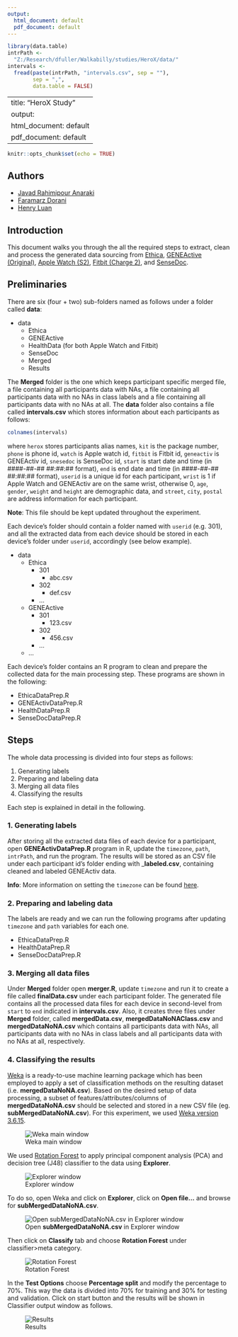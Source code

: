 ---
output:
  html_document: default
  pdf_document: default
---
```{r, include=FALSE}
library(data.table)
intrPath <-
  "Z:/Research/dfuller/Walkabilly/studies/HeroX/data/"
intervals <-
  fread(paste(intrPath, "intervals.csv", sep = ""),
        sep = ",",
        data.table = FALSE)
```

---
title: "HeroX Study"
output:
  html_document: default
  pdf_document: default
---

```{r setup, include=FALSE}
knitr::opts_chunk$set(echo = TRUE)
```

## Authors
* [Javad Rahimipour Anaraki](https://github.com/jracp)
* [Faramarz Dorani](https://github.com/FaramarzDorani)
* [Henry Luan](https://github.com/h3luan)

## Introduction

This document walks you through the all the required steps to extract, clean and process the generated data sourcing from [Ethica](https://www.ethicadata.com/product), [GENEActive (Original)](https://www.activinsights.com/products/geneactiv/), [Apple Watch (S2)](https://www.apple.com/ca/watch/), [Fitbit (Charge 2)](https://www.fitbit.com/en-ca/charge2), and [SenseDoc](http://mobysens.com/en/).


## Preliminaries

There are six (four + two) sub-folders named as follows under a folder called **data**:

* data
    + Ethica
    + GENEActive
    + HealthData (for both Apple Watch and Fitbit)
    + SenseDoc
    + Merged
    + Results

The **Merged** folder is the one which keeps participant specific merged file, a file containing all participants data with NAs, a file containing all participants data with no NAs in class labels and a file containing all participants data with no NAs at all. The **data** folder also contains a file called **intervals.csv** which stores information about each participants as follows:

```{r}
colnames(intervals)
```

where `herox` stores participants alias names, `kit` is the package number, `phone` is phone id, `watch` is Apple watch id, `fitbit` is Fitbit id, `geneactiv` is GENEActiv id, `snesedoc` is SenseDoc id, `start` is start date and time (in ####-##-## ##:##:## format), `end` is end date and time (in ####-##-## ##:##:## format), `userid` is a unique id for each participant, `wrist` is 1 if Apple Watch and GENEActiv are on the same wrist, otherwise 0, `age`, `gender`, `weight` and `height` are demographic data, and `street`, `city`, `postal` are address information for each participant.

**Note**: This file should be kept updated throughout the experiment.

Each device's folder should contain a folder named with `userid` (e.g. 301), and all the extracted data from each device should be stored in each device's folder under `userid`, accordingly (see below example).

* data
    + Ethica
        + 301
            + abc.csv
        + 302
            + def.csv
        + ...
    + GENEActive
        + 301
            + 123.csv
        + 302
            + 456.csv
        + ...
    + ...

Each device's folder contains an R program to clean and prepare the collected data for the main processing step. These programs are shown in the following:

* EthicaDataPrep.R
* GENEActivDataPrep.R
* HealthDataPrep.R
* SenseDocDataPrep.R

## Steps
The whole data processing is divided into four steps as follows:

1. Generating labels
2. Preparing and labeling data
3. Merging all data files
4. Classifying the results

Each step is explained in detail in the following.

### 1. Generating labels
After storing all the extracted data files of each device for a participant, open **GENEActivDataPrep.R** program in R, update the `timezone`, `path`, `intrPath`, and run the program. The results will be stored as an CSV file under each participant id's folder ending with _**labeled.csv**, containing cleaned and labeled GENEActiv data.

**Info**: More information on setting the `timezone` can be found [here](https://en.wikipedia.org/wiki/List_of_tz_database_time_zones). 


### 2. Preparing and labeling data
The labels are ready and we can run the following programs after updating `timezone` and `path` variables for each one.

* EthicaDataPrep.R
* HealthDataPrep.R
* SenseDocDataPrep.R

### 3. Merging all data files
Under **Merged** folder open **merger.R**, update `timezone` and run it to create a file called **finalData.csv** under each participant folder. The generated file contains all the processed data files for each device in second-level from `start` to `end` indicated in **intervals.csv**. Also, it creates three files under **Merged** folder, called **mergedData.csv**, **mergedDataNoNAClass.csv** and **mergedDataNoNA.csv** which contains all participants data with NAs, all participants data with no NAs in class labels and all participants data with no NAs at all, respectively.

### 4. Classifying the results
[Weka](https://www.cs.waikato.ac.nz/ml/weka/) is a ready-to-use machine learning package which has been employed to apply a set of classification methods on the resulting dataset (i.e. **mergedDataNoNA.csv**). Based on the desired setup of data processing, a subset of features/attributes/columns of **mergedDataNoNA.csv** should be selected and stored in a new CSV file (eg. **subMergedDataNoNA.csv**). For this experiment, we used [Weka version 3.6.15](https://sourceforge.net/projects/weka/files/weka-3-6/3.6.15/).

![Weka main window](images/WekaMain.PNG)

We used [Rotation Forest](https://ieeexplore.ieee.org/document/1677518) to apply principal component analysis (PCA) and decision tree (J48) classifier to the data using **Explorer**.

![Explorer window](images/WekaExplorer.PNG)

To do so, open Weka and click on **Explorer**, click on **Open file...** and browse for **subMergedDataNoNA.csv**.

![Open **subMergedDataNoNA.csv** in Explorer window](images/WekaExplorerOpen.PNG)

Then click on **Classify** tab and choose **Rotation Forest** under classifier>meta category. 

![Rotation Forest](images/WekaClassifyRotation.png)

In the **Test Options** choose **Percentage split** and modify the percentage to 70%. This way the data is divided into 70% for training and 30% for testing and validation. Click on start button and the results will be shown in Classifier output window as follows.

![Results](images/WekaClassifyResults.png)
